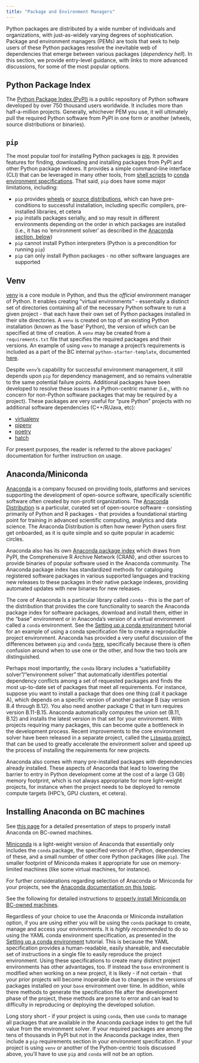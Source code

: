 ```yaml
---
title: "Package and Environment Managers"
---
```


Python packages are distributed by a wide number of individuals and organizations, with just-as-widely varying degrees of sophistication. Package and environment managers (PEMs) are tools that seek to help users of these Python packages resolve the inevitable web of dependencies that emerge between various packages (*dependency hell*). In this section, we provide entry-level guidance, with links to more advanced discussions, for some of the most popular options.

## Python Package Index
The [Python Package Index (PyPI)](https://pypi.org/) is a public repository of Python software developed by over 750 thousand users worldwide. It includes more than half-a-million projects. Generally, whichever PEM you use, it will ultimately pull the required Python software from PyPI in one form or another (wheels, source distributions or binaries).

## `pip`
The most popular tool for installing Python packages is [pip](https://packaging.python.org/en/latest/key_projects/#pip). It provides features for finding, downloading and installing packages from PyPI and other Python package indexes. It provides a simple command-line interface (CLI) that can be leveraged in many other tools, from [shell scripts]() to [conda environment specifications](). That said, `pip` does have some major limitations, including: 

-  `pip` provides [wheels]() or [source distributions](), which can have pre-conditions to successful installation, including specific compilers, pre-installed libraries, et cetera
-  `pip` installs packages serially, and so may result in different environments depending on the order in which packages are installed (i.e., it has no 'environment solver' as described in the [Anaconda section, below](#anacondaminiconda))
-  `pip` cannot install Python interpreters (Python is a precondition for running `pip`)
-  `pip` can only install Python packages - no other software languages are supported

## Venv
[venv](https://docs.python.org/3/library/venv.html) is a core module in Python, and thus the *official* environment manager of Python. It enables creating "virtual environments" - essentially a distinct set of directories containing all of the necessary Python software to run a given project - that each have their own set of Python packages installed in their site directories. A `venv` is created on top of an existing Python installation (known as the 'base' Python), the version of which can be specified at time of creation. A `venv` may be created from a `requirements.txt` file that specifies the required packages and their versions. An example of using `venv` to manage a project's requirements is included as a part of the BC internal `python-starter-template`, documented [here](../index.qmd#create-virtual-environment).

Despite `venv`'s capability for successful environment management, it still depends upon `pip` for dependency management, and so remains vulnerable to the same potential failure points. Additional packages have been developed to resolve these issues in a Python-centric manner (i.e., with no concern for non-Python software packages that may be required by a project). These packages are very useful for "pure Python" projects with no additional software dependencies (C++/R/Java, etc):

-  [virtualenv](https://virtualenv.pypa.io/en/latest/)
-  [pipenv](https://pipenv.readthedocs.io/en/latest/)
-  [poetry](https://poetry.eustace.io/)
-  [hatch](https://github.com/ofek/hatch)

For present purposes, the reader is referred to the above packages' documentation for further instruction on usage.

## Anaconda/Miniconda
[Anaconda](https://www.anaconda.com/about-us) is a company focused on providing tools, platforms and services supporting the development of open-source software, specifically scientific software often created by non-profit organizations. The [Anaconda Distribution](https://docs.anaconda.com/#distribution-packages) is a particular, curated set of open-source software - consisting primarily of Python and R packages - that provides a foundational starting point for training in advanced scientific computing, analytics and data science. The Anaconda Distribution is often how newer Python users first get onboarded, as it is quite simple and so quite popular in academic circles.

Anaconda also has its own [Anaconda package index](https://anaconda.org/anaconda/repo) which draws from PyPI, the Comprehensive R Archive Network (CRAN), and other sources to provide binaries of popular software used in the Anaconda community. The Anaconda package index has standardized methods for cataloguing registered software packages in various supported languages and tracking new releases to these packages in their native package indexes, providing automated updates with new binaries for new releases.

The core of Anaconda is a particular library called `conda` - this is the part of the distribution that provides the core functionality to search the Anaconda package index for software packages, download and install them, either in the "base" environment or in Anaconda's version of a virtual environment called a `conda` environment. See the [Setting up a conda environment](../tutorials/conda-env.qmd) tutorial for an example of using a conda specification file to create a reproducible project environment. Anaconda has provided a very useful discussion of the differences between `pip` and `conda` [here](https://www.anaconda.com/blog/understanding-conda-and-pip), specifically because there is often confusion around when to use one or the other, and how the two tools are distinguished.

Perhaps most importantly, the `conda` library includes a "satisfiability solver"/"environment solver" that automatically identifies potential dependency conflicts among a set of requested packages and finds the most up-to-date set of packages that meet all requirements. For instance, suppose you want to install a package that does one thing (call it package A), which depends on a specific version of another package B (say version B.4 through B.12). You also need another package C that in turn requires version B.11-B.15. Anaconda automatically computes the union set (B.11, B.12) and installs the latest version in that set for your environment. With projects requiring many packages, this can become quite a bottleneck in the development process. Recent improvements to the core environment solver have been released in a separate project, called the [`Libmamba` project](https://www.anaconda.com/blog/a-faster-conda-for-a-growing-community), that can be used to greatly accelerate the environment solver and speed up the process of installing the requirements for new projects.

Anaconda also comes with many pre-installed packages with dependencies already installed. These aspects of Anaconda that lead to lowering the barrier to entry in Python development come at the cost of a large (3 GB) memory footprint, which is not always appropriate for more light-weight projects, for instance when the project needs to be deployed to remote compute targets (HPC's, GPU clusters, et cetera). 

:::{.callout-tip}
## Installing Anaconda on BC machines
See [this page](./pem-anaconda.qmd) for a detailed presentation of steps to properly install Anaconda on BC-owned machines.
:::

[Miniconda](https://docs.conda.io/projects/miniconda/en/latest/) is a light-weight version of Anaconda that essentially only includes the `conda` package, the specified version of Python, dependencies of these, and a small number of other core Python packages (like `pip`). The smaller footprint of Miniconda makes it appropriate for use on memory-limited machines (like some virtual machines, for instance). 

For further considerations regarding selection of Anaconda or Miniconda for your projects, see the [Anaconda documentation on this topic](https://docs.conda.io/projects/conda/en/stable/user-guide/install/download.html#anaconda-or-miniconda).

See the following for detailed instructions to [properly install Miniconda on BC-owned machines](./pem-miniconda.qmd).

Regardless of your choice to use the Anaconda or Miniconda installation option, if you are using either you will be using the `conda` package to create, manage and access your environments. It is *highly recommended* to do so using the YAML conda environment specification, as presented in the [Setting up a conda environment](../tutorials/conda-env.qmd) tutorial. This is because the YAML specification provides a human-readable, easily shareable, and executable set of instructions in a single file to easily reproduce the project environment. Using these specifications to create many distinct project environments has other advantages, too. If instead the `base` environment is modified when working on a new project, it is likely - if not certain - that your prior projects will become inoperable due to changes in the versions of packages installed on your `base` environment over time. In addition, while there methods to generate the specification file after the development phase of the project, these methods are prone to error and can lead to difficulty in reproducing or deploying the developed solution.

:::{.callout-tip}
Long story short - if your project is using `conda`, then use `conda` to manage all packages that are available in the Anaconda package index to get the full value from the environment solver. If your required packages are among the tens of thousands in PyPI but not in the Anaconda package index, then include a `pip` requirements section in your environment specification. If your project is using `venv` or another of the Python-centric tools discussed above, you'll have to use `pip` and `conda` will not be an option.
:::